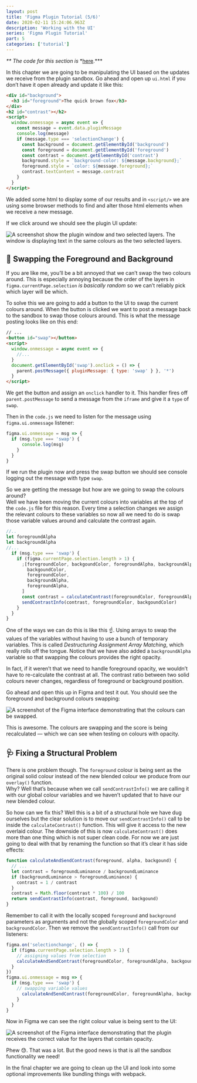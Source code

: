 ```yaml
---
layout: post
title: 'Figma Plugin Tutorial (5/6)'
date: 2020-02-11 15:24:06.963Z
description: 'Working with the UI'
series: 'Figma Plugin Tutorial'
part: 5
categories: ['tutorial']
---
```


*\*\* The code for this section is* \*[here](https://github.com/danhollick/zebra/tree/master/step3).\*\*\*

In this chapter we are going to be manipulating the UI based on the updates we receive from the plugin sandbox. Go ahead and open up `ui.html` if you don’t have it open already and update it like this:

```html
<div id="background">
  <h3 id="foreground">The quick brown fox</h3>
</div>
<h2 id="contrast"></h2>
<script>
  window.onmessage = async event => {
    const message = event.data.pluginMessage
    console.log(message)
    if (message.type === 'selectionChange') {
      const background = document.getElementById('background')
      const foreground = document.getElementById('foreground')
      const contrast = document.getElementById('contrast')
      background.style = `background-color: ${message.background};`
      foreground.style = `color: ${message.foreground};`
      contrast.textContent = message.contrast
    }
  }
</script>
```

We added some html to display some of our results and in `<script/>` we are using some browser methods to find and alter those html elements when we receive a new message.

If we click around we should see the plugin UI update:

![A screenshot show the plugin window and two selected layers. The window is displaying text in the same colours as the two selected layers.](/figma-plugin/part-5/color_match.png)

##

##

## 🔁 Swapping the Foreground and Background

If you are like me, you’ll be a bit annoyed that we can’t swap the two colours around. This is especially annoying because the order of the layers in `figma.currentPage.selection` *is basically random* so we can’t reliably pick which layer will be which.

To solve this we are going to add a button to the UI to swap the current colours around. When the button is clicked we want to post a message back to the sandbox to swap those colours around. This is what the message posting looks like on this end:

```html
// ...
<button id="swap"></button>
<script>
  window.onmessage = async event => {
    //...
  }
  document.getElementById('swap').onclick = () => {
    parent.postMessage({ pluginMessage: { type: 'swap' } }, '*')
  }
</script>
```

We get the button and assign an `onclick` handler to it. This handler fires off `parent.postMessage` to send a message from the `iframe` and give it a `type` of `swap`.

Then in the `code.js` we need to listen for the message using `figma.ui.onmessage` listener:

```javascript
figma.ui.onmessage = msg => {
  if (msg.type === 'swap') {
      console.log(msg)
    }
  }
}
```

If we run the plugin now and press the swap button we should see console logging out the message with type `swap`.

So we are getting the message but how are we going to swap the colours around?  
Well we have been moving the current colours into variables at the top of the `code.js` file for this reason. Every time a selection changes we assign the relevant colours to these variables so now all we need to do is swap those variable values around and calculate the contrast again.

```javascript
//..
let foregroundAlpha
let backgroundAlpha
//...
  if (msg.type === 'swap') {
    if (figma.currentPage.selection.length > 1) {
      ;[foregroundColor, backgoundColor, foregroundAlpha, backgroundAlpha] = [
        backgoundColor,
        foregroundColor,
        backgroundAlpha,
        foregroundAlpha,
      ]
      const contrast = calculateContrast(foregroundColor, foregroundAlpha, backgoundColor)
      sendContrastInfo(contrast, foregroundColor, backgoundColor)
    }
  }
}
```

One of the ways we can do this is like this ☝. ️Using arrays to swap the values of the variables without having to use a bunch of temporary variables. This is called _Destructuring Assignment Array Matching_, which really rolls off the tongue. Notice that we have also added a `backgroundAlpha` variable so that swapping the colours provides the right opacity.

In fact, if it weren’t that we need to handle foreground opacity, we wouldn’t have to re-calculate the contrast at all. The contrast ratio between two solid colours never changes, regardless of foreground or background position.

Go ahead and open this up in Figma and test it out. You should see the foreground and background colours swapping:

![A screenshot of the Figma interface demonstrating that the colours can be swapped. ](/figma-plugin/part-5/color_swap.png)

This is awesome. The colours are swapping and the score is being recalculated — which we can see when testing on colours with opacity.

## 🩺 Fixing a Structural Problem

There is one problem though. The `foreground` colour is being sent as the original solid colour instead of the new blended colour we produce from our `overlay()` function.  
Why? Well that’s because when we call `sendContrastInfo()` we are calling it with our global colour variables and we haven’t updated that to have our new blended colour.

So how can we fix this? Well this is a bit of a structural hole we have dug ourselves but the clear solution is to move our `sendContrastInfo()` call to be inside the `calculateContrast()` function. This will give it access to the new overlaid colour. The downside of this is now `calculateContrast()` does more than one thing which is not super clean code. For now we are just going to deal with that by renaming the function so that it’s clear it has side effects:

```javascript
function calculateAndSendContrast(foreground, alpha, backgound) {
  // ...
  let contrast = foregroundLuminance / backgroundLuminance
  if (backgroundLuminance > foregroundLuminance) {
    contrast = 1 / contrast
  }
  contrast = Math.floor(contrast * 100) / 100
  return sendContrastInfo(contrast, foreground, backgound)
}
```

Remember to call it with the locally scoped `foreground` and `background` parameters as arguments and not the globally scoped `foregroundColor` and `backgroundColor`. Then we remove the `sendContrastInfo()` call from our listeners:

```javascript
figma.on('selectionchange', () => {
  if (figma.currentPage.selection.length > 1) {
    // assigning values from selection
    calculateAndSendContrast(foregroundColor, foregroundAlpha, backgoundColor)
  }
})
figma.ui.onmessage = msg => {
  if (msg.type === 'swap') {
    // swapping variable values
      calculateAndSendContrast(foregroundColor, foregroundAlpha, backgoundColor)
    }
  }
}
```

Now in Figma we can see the right colour value is being sent to the UI:

![A screenshot of the Figma interface demonstrating that the plugin receives the correct value for the layers that contain opacity.](/figma-plugin/part-5/color_opacity.png)

Phew 😓. That was a lot. But the good news is that is all the sandbox functionality we need!

In the final chapter we are going to clean up the UI and look into some optional improvements like bundling things with webpack.
